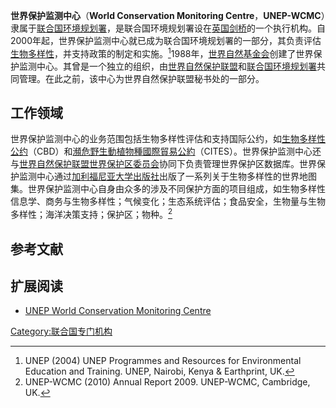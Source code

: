 '''世界保护监测中心'''（'''World Conservation Monitoring Centre'''，'''UNEP-WCMC'''）隶属于[[联合国环境规划署|联合国环境规划署]]，是联合国环境规划署设在[[英国|英国]][[剑桥|剑桥]]的一个执行机构。自2000年起，世界保护监测中心就已成为联合国环境规划署的一部分，其负责评估[[生物多样性|生物多样性]]，并支持政策的制定和实施。<ref>UNEP (2004) UNEP Programmes and Resources for Environmental Education and Training. UNEP, Nairobi, Kenya & Earthprint, UK.</ref>1988年，[[世界自然基金会|世界自然基金会]]创建了世界保护监测中心。其曾是一个独立的组织，由[[世界自然保护联盟|世界自然保护联盟]]和[[联合国环境规划署|联合国环境规划署]]共同管理。在此之前，该中心为世界自然保护联盟秘书处的一部分。

== 工作领域 ==
世界保护监测中心的业务范围包括生物多样性评估和支持国际公约，如[[生物多样性公约|生物多样性公约]]（CBD）和[[瀕危野生動植物種國際貿易公約|瀕危野生動植物種國際貿易公約]]（CITES）。世界保护监测中心还与[[世界自然保护联盟世界保护区委员会|世界自然保护联盟世界保护区委员会]]协同下负责管理世界保护区数据库。世界保护监测中心通过[[加利福尼亚大学出版社|加利福尼亚大学出版社]]出版了一系列关于生物多样性的世界地图集。世界保护监测中心自身由众多的涉及不同保护方面的项目组成，如生物多样性信息学、商务与生物多样性；气候变化；生态系统评估；食品安全，生物量与生物多样性；海洋决策支持；保护区；物种。<ref>UNEP-WCMC (2010) Annual Report 2009. UNEP-WCMC, Cambridge, UK.</ref>

== 参考文献 ==
{{Reflist}}

== 扩展阅读 ==
*[http://www.unep-wcmc.org UNEP World Conservation Monitoring Centre]{{Wayback|url=http://www.unep-wcmc.org/ |date=20100822190059 }}

[[Category:联合国专门机构|Category:联合国专门机构]]